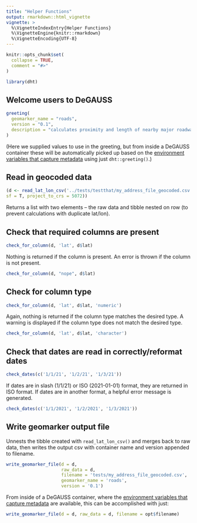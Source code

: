 ```yaml
---
title: "Helper Functions"
output: rmarkdown::html_vignette
vignette: >
  %\VignetteIndexEntry{Helper Functions}
  %\VignetteEngine{knitr::rmarkdown}
  %\VignetteEncoding{UTF-8}
---
```


```r
knitr::opts_chunk$set(
  collapse = TRUE,
  comment = "#>"
)
```

```r
library(dht)
```

## Welcome users to DeGAUSS

```r
greeting(
  geomarker_name = "roads",
  version = "0.1",
  description = "calculates proximity and length of nearby major roadways"
)
```

(Here we supplied values to use in the greeting, but from inside a DeGAUSS container these will be automatically picked up based on the [environment variables that capture metadata](./degauss-metadata-specification.html) using just `dht::greeting()`.)

## Read in geocoded data

```r
(d <- read_lat_lon_csv('../tests/testthat/my_address_file_geocoded.csv',
sf = T, project_to_crs = 5072))
```

Returns a list with two elements -- the raw data and tibble nested on row (to prevent calculations with duplicate lat/lon).

## Check that required columns are present

```r
check_for_column(d, 'lat', d$lat)
```

Nothing is returned if the column is present.
An error is thrown if the column is not present.

```r
check_for_column(d, "nope", d$lat)
```

## Check for column type

```r
check_for_column(d, 'lat', d$lat, 'numeric')
```

Again, nothing is returned if the column type matches the desired type.
A warning is displayed if the column type does not match the desired type.

```r
check_for_column(d, 'lat', d$lat, 'character')
```

## Check that dates are read in correctly/reformat dates

```r
check_dates(c('1/1/21', '1/2/21', '1/3/21'))
```

If dates are in slash (1/1/21) or ISO (2021-01-01) format, they are returned in ISO format. 
If dates are in another format, a helpful error message is generated.

```r
check_dates(c('1/1/2021', '1/2/2021', '1/3/2021'))
```

## Write geomarker output file

Unnests the tibble created with `read_lat_lon_csv()` and merges back to raw data, then writes the output csv with container name and version appended to filename. 

```r
write_geomarker_file(d = d, 
                     raw_data = d, 
                     filename = 'tests/my_address_file_geocoded.csv', 
                     geomarker_name = 'roads', 
                     version = '0.1')
```

From inside of a DeGAUSS container, where the [environment variables that capture metadata](./degauss-metadata-specification.html) are available, this can be accomplished with just:

```r
write_geomarker_file(d = d, raw_data = d, filename = opt$filename)
```
